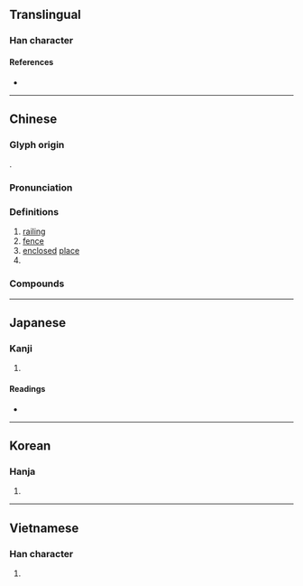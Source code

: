 {{character info}}
==Translingual==

===Han character===
{{Han char|rn=75|rad=木|as=11|sn=15|four=44430|canj=DDK|ids=⿱棥大}}

====References====
* {{Han ref|kx=0549.150|dkj=15414|dj=0937.130|hdz=21282.020|uh=6A0A|ud=27146|bh=BCD4|bd=48340}}

----

==Chinese==
{{zh-forms}}

===Glyph origin===
{{Han etym}}
{{Han compound|棥|𠬜|ls=psc|ls2=ic|c1=p|c2=s}}.

===Pronunciation===
{{zh-pron
|m=fán
|c=faan4
|mn=qz:hân/ml:hoân
|mn_note=hân - vernacular; hoân - literary
|mc=y
|oc=y
|ma=
|cat=n,pn
}}

===Definitions===
{{zh-hanzi}}

# [[railing]]
# [[fence]]
# [[enclosed]] [[place]]
# {{surname|zh}}

===Compounds===
{{zh-der|樊籬|樊江關|樊籠|樊樓|樊然|柙虎樊熊|樊城|襄樊|樊營|樊坡|樊家巷|樊口}}

----

==Japanese==

===Kanji===
{{ja-kanji|grade=|rs=木11}}

# {{rfdef|ja|sort=木11}}

====Readings====
* {{ja-readings|on=[[はん]] (han)|kun=[[まがき]] (magaki)}}

----

==Korean==

===Hanja===
{{ko-hanja|hangeul=번|eumhun=|rv=beon|mr=pŏn|y=pen}}

# {{rfdef|ko|sort=木11}}

----

==Vietnamese==

===Han character===
{{vi-hantu|[[phàn]], [[phưng]], [[phiền]]|rs=木11}}

# {{rfdef|vi|sort=木11}}
